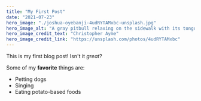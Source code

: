 ```yaml
---
title: "My First Post"
date: "2021-07-23"
hero_image: "./joshua-oyebanji-4udRYTAMxbc-unsplash.jpg"
hero_image_alt: "A gray pitbull relaxing on the sidewalk with its tongue hanging out"
hero_image_credit_text: "Christopher Ayme"
hero_image_credit_link: "https://unsplash.com/photos/4udRYTAMxbc"
---
```


This is my first blog post! Isn't it *great*?

Some of my **favorite** things are:

* Petting dogs
* Singing
* Eating potato-based foods